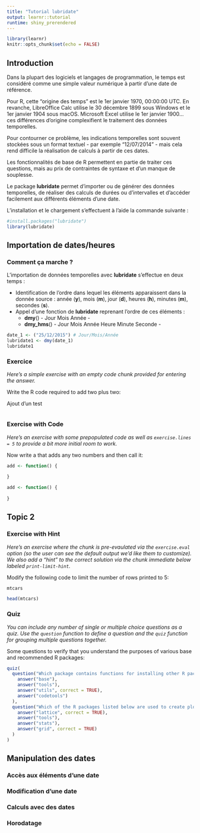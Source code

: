 ```yaml
---
title: "Tutorial lubridate"
output: learnr::tutorial
runtime: shiny_prerendered
---
```


```r
library(learnr)
knitr::opts_chunk$set(echo = FALSE)
```

## Introduction

Dans la plupart des logiciels et langages de programmation, le temps est considéré comme une simple valeur numérique à partir d'une date de référence.

Pour R, cette "origine des temps" est le 1er janvier 1970, 00:00:00 UTC. En revanche, LibreOffice Calc utilise le 30 décembre 1899 sous Windows et le 1er janvier 1904 sous macOS. Microsoft Excel utilise le 1er janvier 1900... ces différences d'origine complexifient le traitement des données temporelles.

Pour contourner ce problème, les indications temporelles sont souvent stockées sous un format textuel - par exemple "12/07/2014" - mais cela rend difficile la réalisation de calculs à partir de ces dates.

Les fonctionnalités de base de R permettent en partie de traiter ces questions, mais au prix de contraintes de syntaxe et d'un manque de souplesse.

Le package **lubridate** permet d'importer ou de générer des données temporelles, de réaliser des calculs de durées ou d'intervalles et d'accéder facilement aux différents éléments d'une date.

L'installation et le chargement s'effectuent à l'aide la commande suivante :

```r
#install.packages("lubridate")
library(lubridate)
```


## Importation de dates/heures

### Comment ça marche ? 

L'importation de données temporelles avec **lubridate** s'effectue en deux temps :

* Identification de l'ordre dans lequel les éléments apparaissent dans la donnée source : année (**y**), mois (**m**), jour (**d**), heures (**h**), minutes (**m**), secondes (**s**).
* Appel d'une fonction de **lubridate** reprenant l'ordre de ces éléments : 
  + **dmy**() - Jour Mois Année -
  + **dmy_hms**() - Jour Mois Année Heure Minute Seconde -

```r
date_1 <- ("25/12/2015") # Jour/Mois/Année
lubridate1 <- dmy(date_1)
lubridate1
```

### Exercice 

*Here's a simple exercise with an empty code chunk provided for entering the answer.*

Write the R code required to add two plus two:

Ajout d'un test

```r

```

### Exercise with Code

*Here's an exercise with some prepopulated code as well as `exercise.lines = 5` to provide a bit more initial room to work.*

Now write a that adds any two numbers and then call it:


```r
add <- function() {
  
}
```
```r
add <- function() {
  
}
```

## Topic 2

### Exercise with Hint

*Here's an exercise where the chunk is pre-evaulated via the `exercise.eval` option (so the user can see the default output we'd like them to customize). We also add a "hint" to the correct solution via the chunk immediate below labeled `print-limit-hint`.*

Modify the following code to limit the number of rows printed to 5:

```r
mtcars
```

```r
head(mtcars)
```

### Quiz

*You can include any number of single or multiple choice questions as a quiz. Use the `question` function to define a question and the `quiz` function for grouping multiple questions together.*

Some questions to verify that you understand the purposes of various base and recommended R packages:

```r
quiz(
  question("Which package contains functions for installing other R packages?",
    answer("base"),
    answer("tools"),
    answer("utils", correct = TRUE),
    answer("codetools")
  ),
  question("Which of the R packages listed below are used to create plots?",
    answer("lattice", correct = TRUE),
    answer("tools"),
    answer("stats"),
    answer("grid", correct = TRUE)
  )
)
```

## Manipulation des dates
### Accès aux éléments d'une date
### Modification d'une date
### Calculs avec des dates
### Horodatage

